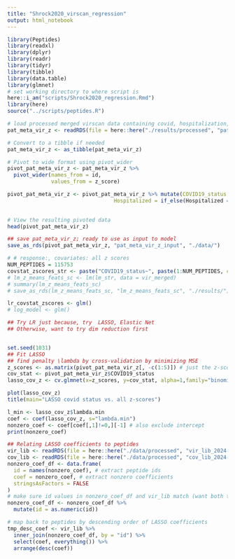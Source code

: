 ```yaml
---
title: "Shrock2020_virscan_regression"
output: html_notebook
---
```



```r
library(Peptides)
library(readxl)
library(dplyr)
library(readr)
library(tidyr)
library(tibble)
library(data.table)
library(glmnet)
# set working directory to where script is
here::i_am("scripts/Shrock2020_regression.Rmd")
library(here)
source("../scripts/peptides.R")

```


```r
# load processed merged virscan data containing covid, hospitalization, peptide-zscores for each patient sample
pat_meta_vir_z <- readRDS(file = here::here("./results/processed", "pat_meta_vir_z_2024-10-22.rds"))
```

```r

# Convert to a tibble if needed
pat_meta_vir_z <- as_tibble(pat_meta_vir_z)

# Pivot to wide format using pivot_wider
pivot_pat_meta_vir_z <- pat_meta_vir_z %>%
  pivot_wider(names_from = id, 
              values_from = z_score)

pivot_pat_meta_vir_z <- pivot_pat_meta_vir_z %>% mutate(COVID19_status = if_else(COVID19_status == "positive", 1, 0),
                                  Hospitalized = if_else(Hospitalized == "hospitalized", 1, 0))
                                  

# View the resulting pivoted data
head(pivot_pat_meta_vir_z)
```

```r
## save pat_meta_vir_z; ready to use as input to model
save_as_rds(pivot_pat_meta_vir_z, "pat_meta_vir_z_input", "./data/")
```


```r

# # response:, covariates: all z scores
NUM_PEPTIDES = 115753
covstat_zscores_str <- paste("COVID19_status~", paste(1:NUM_PEPTIDES, collapse="+"), sep = "")
# lm_z_means_feats_sc <- lm(lm_str, data = vir_merged)
# summary(lm_z_means_feats_sc)
# save_as_rds(lm_z_means_feats_sc, "lm_z_means_feats_sc", "./results/")

lr_covstat_zscores <- glm()
# log_model <- glm()

## Try LR just because, try  LASSO, Elastic Net
## Otherwise, want to try dim reduction first 


set.seed(1031)
## Fit LASSO
## find penalty \lambda by cross-validation by minimizing MSE
z_scores <- as.matrix(pivot_pat_meta_vir_z[, -c(1:5)]) # just the z-score columns
cov_stat <- pivot_pat_meta_vir_z$COVID19_status
lasso_cov_z <- cv.glmnet(x=z_scores, y=cov_stat, alpha=1,family="binomial",type.measure = "mse")
```

```r

plot(lasso_cov_z)
title(main="LASSO covid status vs. all z-scores")

```

```r
l_min <- lasso_cov_z$lambda.min
coef <- coef(lasso_cov_z, s="lambda.min")
nonzero_coef <- coef[coef[,1]!=0,][-1] # also exclude intercept
print(nonzero_coef)
```


```r

## Relating LASSO coefficients to peptides
vir_lib <- readRDS(file = here::here("./data/processed", "vir_lib_2024-10-24.rds"))
cov_lib <- readRDS(file = here::here("./data/processed", "cov_lib_2024-10-24.rds"))
nonzero_coef_df <- data.frame(
  id = names(nonzero_coef), # extract peptide ids
  coef = nonzero_coef, # extract nonzero coefficients
  stringsAsFactors = FALSE
)
# make sure id values in nonzero_coef_df and vir_lib match (want both to be numeric)
nonzero_coef_df <- nonzero_coef_df %>% 
  mutate(id = as.numeric(id))

# map back to peptides by descending order of LASSO coefficients
tmp_desc_coef <- vir_lib %>% 
  inner_join(nonzero_coef_df, by = "id") %>%
  select(coef, everything()) %>%
  arrange(desc(coef))

```

